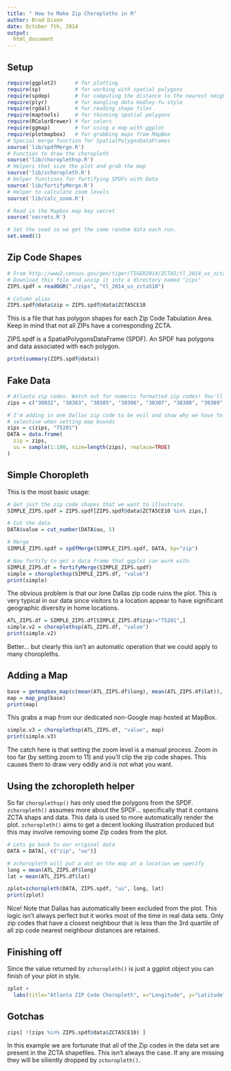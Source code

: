 ```yaml
---
title: " How to Make Zip Choropleths in R"
author: Brad Dixon
date: October 7th, 2014
output:
  html_document
---
```



## Setup

```r
require(ggplot2)      # for plotting
require(sp)           # for working with spatial polygons
require(spdep)        # for computing the distance to the nearest neighbour zip codes
require(plyr)         # for mangling data Hadley-fu style
require(rgdal)        # for reading shape files
require(maptools)     # for thinning spatial polygons
require(RColorBrewer) # for colors
require(ggmap)        # for using a map with ggplot
require(plotmapbox)   # for grabbing maps from MapBox
# Special merge function for SpatialPolygonDataFrames
source('lib/spdfMerge.R')
# Function to draw the choropleth
source('lib/choroplethsp.R')
# Helpers that size the plot and grab the map
source('lib/zchoropleth.R')
# Helper functions for fortifying SPDFs with Data
source('lib/fortifyMerge.R')
# Helper to calculate zoom levels
source('lib/calc_zoom.R')

# Read in the Mapbox map key secret
source('secrets.R')

# Set the seed so we get the same random data each run.
set.seed(1)
```

## Zip Code Shapes

```r
# From http://www2.census.gov/geo/tiger/TIGER2014/ZCTA5/tl_2014_us_zcta510.zip
# Download this file and unzip it into a directory named "zips"
ZIPS.spdf = readOGR("./zips", "tl_2014_us_zcta510")

# Column alias
ZIPS.spdf@data$zip = ZIPS.spdf@data$ZCTA5CE10
```

This is a file that has polygon shapes for each Zip Code Tabulation Area. Keep in mind that not all ZIPs have a corresponding ZCTA.

ZIPS.spdf is a SpatialPolygonsDataFrame (SPDF). An SPDF has polygons and data associated with each polygon.

```r
print(summary(ZIPS.spdf@data))
```

## Fake Data

```r
# Atlanta zip codes. Watch out for numeric formatted zip codes! You'll want to pad these out and make them characters
zips = c("30032", "30303", "30305", "30306", "30307", "30308", "30309", "30310", "30311", "30312", "30313", "30314", "30315", "30316", "30317", "30318", "30319", "30324", "30326", "30327", "30331", "30332", "30334", "30336", "30342", "30344", "30354", "30363")

# I'm adding in one Dallas zip code to be evil and show why we have to be
# selective when setting map bounds
zips = c(zips, "75201")
DATA = data.frame(
  zip = zips,
  uu = sample(1:100, size=length(zips), replace=TRUE)
)
```

## Simple Choropleth

This is the most basic usage:

```r
# Get just the zip code shapes that we want to illustrate.
SIMPLE_ZIPS.spdf = ZIPS.spdf[ZIPS.spdf@data$ZCTA5CE10 %in% zips,]

# Cut the data
DATA$value = cut_number(DATA$uu, 5)

# Merge
SIMPLE_ZIPS.spdf = spdfMerge(SIMPLE_ZIPS.spdf, DATA, by="zip")

# Now fortify to get a data frame that ggplot can work with.
SIMPLE_ZIPS.df = fortifyMerge(SIMPLE_ZIPS.spdf)
simple = choroplethsp(SIMPLE_ZIPS.df, "value")
print(simple)
```

The obvious problem is that our lone Dallas zip code ruins the plot. This is very typical in our 
data since visitors to a location appear to have significant geographic diversity in home locations.

```r
ATL_ZIPS.df = SIMPLE_ZIPS.df[SIMPLE_ZIPS.df$zip!="75201",]
simple.v2 = choroplethsp(ATL_ZIPS.df, "value")
print(simple.v2)
```

Better... but clearly this isn't an automatic operation that we could apply to many choropleths.

## Adding a Map

```r
base = getmapbox_map(c(mean(ATL_ZIPS.df$long), mean(ATL_ZIPS.df$lat)), mapbox=mapbox.key, zoom=10)
map = map_png(base)
print(map)
```

This grabs a map from our dedicated non-Google map hosted at MapBox.

```r
simple.v3 = choroplethsp(ATL_ZIPS.df, "value", map)
print(simple.v3)
```

The catch here is that setting the zoom level is a manual process. Zoom in too far (by setting zoom to 11) and you'll clip the zip code shapes. This causes them to draw very oddly and is not what you want.

## Using the zchoropleth helper

So far `choroplethsp()` has only used the polygons from the SPDF. `zchoropleth()` assumes more about the SPDF... specifically that it contains ZCTA shaps and data. This data is used to more automatically render the plot. `zchoropleth()` aims to get a decent looking illustration produced but this may involve removing some Zip codes from the plot.

```r
# Lets go back to our original data
DATA = DATA[, c("zip", "uu")]

# zchoropleth will put a dot on the map at a location we specify
long = mean(ATL_ZIPS.df$long)
lat = mean(ATL_ZIPS.df$lat)

zplot=zchoropleth(DATA, ZIPS.spdf, "uu", long, lat)
print(zplot)
```

Nice! Note that Dallas has automatically been excluded from the plot. This logic isn't always perfect but it works most of the time in real data sets. Only zip codes that have a closest neighbour that is less than the 3rd quartile of all zip code nearest neighbour distances are retained.

## Finishing off

Since the value returned by `zchoropleth()` is just a ggplot object you can finish of your plot in style.

```r
zplot + 
  labs(title="Atlanta ZIP Code Choropleth", x="Longitude", y="Latitude")
```

## Gotchas

```r
zips[ !(zips %in% ZIPS.spdf@data$ZCTA5CE10) ]
```

In this example we are fortunate that all of the Zip codes in the data set are present in the ZCTA shapefiles. This isn't always the case. If any are missing they will be siliently dropped by `zchoropleth()`.